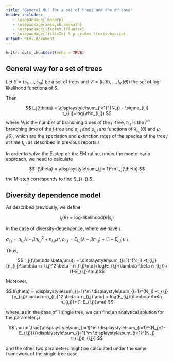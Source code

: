 ```yaml
---
title: "General MLE for a set of trees and the dd case"
header-includes:
   - \usepackage{lmodern}
   - \usepackage{amssymb,amsmath}
   - \usepackage{ifxetex,ifluatex}
   - \usepackage{fixltx2e} % provides \textsubscript
output: html_document
---
```


```r
knitr::opts_chunk$set(echo = TRUE)
```


## General way for a set of trees

Let $S=(s_1,...,s_m)$ be a set of trees and $\mathcal{L} = (l_1(\theta),...,l_m(\theta))$ the set of log-likelihood functions of $S$. 


Then 

$$ l_j(\theta) = \displaystyle\sum_{i=1}^{N_j} - \sigma_{i,j} t_{i,j}+log(\rho_{i,j}) $$
where $N_j$ is the number of branching times of the $j-$tree, $t_{i,j}$ is the $i^{th}$ branching time of the $j$-tree and $\sigma_{i,j}$ and $\rho_{i,j}$ are functions of $\lambda_{i,j}(\theta)$ and $\mu_{i,j}(\theta)$, which are the speciation and extinction rates of the species of the tree $j$ at time $t_{i,j}$ as described in previous reports.\\

In order to solve the E-step on the EM rutine, under the monte-carlo approach, we need to calculate 

$$ l(\theta) = \displaystyle\sum_{j = 1}^m l_j(\theta) $$

the M-step corresponds to find $\max_{\theta} l(\theta) $.

## Diversity dependence model 

 
As described previously, we define 

$$ l_j(\theta) = \text{log-likelihood}(\theta | s_j) $$

in the case of diversity-dependence, where we have \\

$\sigma_{i,j} = n_{i,j}\lambda -\beta n_{i,j}^2+n_{i,j}\mu$ \\
$\rho_{i,j} = E_{i,j}(\lambda-\beta n_{i,j})+(1-E_{i,j})\mu$ \\

Thus,

$$ l_j((\lambda,\beta,\mu)) = \displaystyle\sum_{i=1}^{N_j} -t_{i,j}[n_{i,j}\lambda-n_{i,j}^2 \beta - n_{i,j}\mu]+log(E_{i,j}(\lambda-\beta n_{i,j})+(1-E_{i,j})\mu)$$

Moreover, 

$$ l(\theta) = \displaystyle\sum_{j=1}^m \displaystyle\sum_{i=1}^{N_j} -t_{i,j}[n_{i,j}\lambda -n_{i,j}^2 \beta + n_{i,j} \mu] + log(E_{i,j}(\lambda-\beta n_{i,j})+(1-E_{i,j})\mu) $$ 

where, as in the case of 1 single tree, we can find an analytical solution for the parameter $\mu$

$$ \mu = \frac{\displaystyle\sum_{j=1}^m \displaystyle\sum_{i=1}^{N_j}(1-E_{i,j})}{\displaystyle\sum_{j=1}^m \displaystyle\sum_{i=1}^{N_j} t_{i,j}n_{i,j}} $$

and the other two parameters might be calculated under the same framework of the single tree case. 